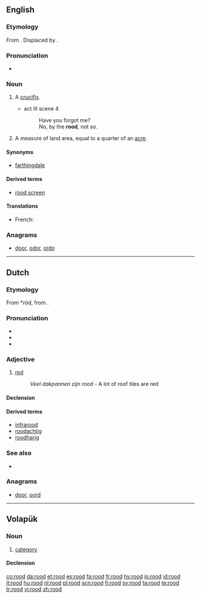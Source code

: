 ==English==

===Etymology===
From {{etyl|ang}} {{term|rod|rōd|lang=ang}}. Displaced by {{term|cross|lang=en}}.

===Pronunciation===
* {{IPA|/ruːd/}}

===Noun===
{{en-noun}}

# {{archaic}} A [[crucifix]].
#* {{RQ:Shakespeare Hamlet}} act III scene 4
#*: Have you forgot me?
#*: No, by the '''rood''', not so.
# A measure of land area, equal to a quarter of an [[acre]].

====Synonyms====
* {{sense|quarter of an acre}} [[farthingdale]]

====Derived terms====
* [[rood screen]]

====Translations====
{{trans-top|crucifix}}
{{trans-mid}}
{{trans-bottom}}
{{trans-top|quarter of an acre}}
* French: {{t|fr|vergée|f}}
{{trans-mid}}
{{trans-bottom}}

===Anagrams===
* [[door#English|door]], [[odor#English|odor]], [[ordo#English|ordo]]

----

==Dutch==
{{wikipedia|lang=nl}}

===Etymology===
From {{etyl|odt|nl}} *''rōd'', from {{proto|Germanic|raudaz|lang=nl}}.

===Pronunciation===
* {{rhymes|oːt|lang=nl}}
* {{audio|Nl-rood.ogg|audio}}
* {{IPA|/roːt/|lang=nl}}

===Adjective===
{{nl-adj|roder}}

# [[red]]
#: ''Veel dakpannen zijn rood'' - A lot of roof tiles are red

====Declension====
{{nl-decl-adj|rode}}

====Derived terms====
* [[infrarood]]
* [[roodachtig]]
* [[roodharig]]

===See also===
* {{list|nl|basic colors}}

===Anagrams===
* [[door#Dutch|door]], [[oord#Dutch|oord]]

----

==Volapük==

===Noun===
{{vo-noun}}

# [[category]]

====Declension====
{{vo-decl-noun}}

[[co:rood]]
[[da:rood]]
[[et:rood]]
[[es:rood]]
[[fa:rood]]
[[fr:rood]]
[[hy:rood]]
[[io:rood]]
[[id:rood]]
[[it:rood]]
[[hu:rood]]
[[nl:rood]]
[[pl:rood]]
[[scn:rood]]
[[fi:rood]]
[[sv:rood]]
[[ta:rood]]
[[te:rood]]
[[tr:rood]]
[[vi:rood]]
[[zh:rood]]
